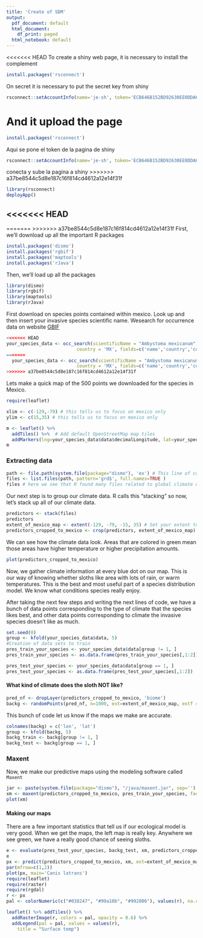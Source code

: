```yaml
---
title: 'Create of SDM'
output:
  pdf_document: default
  html_document:
    df_print: paged
  html_notebook: default
---
```

<<<<<<< HEAD
To create a shiny web page, it is necessary to install the complement
```r
install.packages('rsconnect')
```
On secret it is necessary to put the secret key from shiny
```r
rsconnect::setAccountInfo(name='je-sh', token='ECB646B152BD92630EE0DDA629AAE6B7', secret='secret')
```
And it upload the page
=======
```r
install.packages('rsconnect')
```
Aqui se pone el token de la pagina de shiny
```r
rsconnect::setAccountInfo(name='je-sh', token='ECB646B152BD92630EE0DDA629AAE6B7', secret='secret')
```
conecta y sube la pagina a shiny
>>>>>>> a37be8544c5d8e187c16f814cd4612a12e14f31f
```r
library(rsconnect)
deployApp()
```
<<<<<<< HEAD
-----------------------------------------------------
=======
>>>>>>> a37be8544c5d8e187c16f814cd4612a12e14f31f
First, we'll download up all the important R packages
```r
install.packages('dismo')
install.packages('rgbif')
install.packages('maptools')
install.packages('rJava')

```
Then, we'll load up all the packages
```r
library(dismo)
library(rgbif)
library(maptools)
library(rJava)
```
First download on species points contained within mexico. Look up and then insert your invasive species scientific name.
Wesearch for occurrence data on website [GBIF](https://www.gbif.org)
```r
<<<<<<< HEAD
your_species_data <- occ_search(scientificName = "Ambystoma mexicanum", 
                          country = 'MX', fields=c('name','country','countryCode','stateProvince','year','decimalLatitude','decimalLongitude'), limit = 20, return ='data') #Limite de informacion
=======
  your_species_data <- occ_search(scientificName = "Ambystoma mexicanum", 
                          country = 'MX', fields=c('name','country','countryCode','stateProvince','year','decimalLatitude','decimalLongitude'), limit = 500, return ='data') #Limite de informacion
>>>>>>> a37be8544c5d8e187c16f814cd4612a12e14f31f
```
Lets make a quick map of the 500 points we downloaded for the species in Mexico.
```r
require(leaflet)

xlim <- c(-129,-79) # this tells us to focus on mexico only
ylim <- c(15,35) # this tells us to focus on mexico only

m <- leaflet() %>%
  addTiles() %>%  # Add default OpenStreetMap map tiles
  addMarkers(lng=your_species_data$data$decimalLongitude, lat=your_species_data$data$decimalLatitude, popup="The birthplace of R")
m
```
### Extracting data

```r
path <- file.path(system.file(package="dismo"), 'ex') # This line of code tells R where we stored out climate data.
files <- list.files(path, pattern='grd$', full.names=TRUE )
files # here we see that R found many files related to global climate on the computer.
```


Our next step is to group our climate data.  R calls this "stacking" so now, let's stack up all of our climate data.
```r
predictors <- stack(files)
predictors
extent_of_mexico_map <- extent(-129, -79, -15, 35) # Set your extent to the area we're focused on
predictors_cropped_to_mexico <- crop(predictors, extent_of_mexico_map)
```

We can see how the climate data look.  Areas that are colored in green mean those areas have higher temperature or higher precipitation amounts.
```r
plot(predictors_cropped_to_mexico)
```
Now, we gather climate information at every blue dot on our map.  This is our way of knowing whether sloths like area with lots of rain, or warm temperatures.  This is the best and most useful part of a species distribution model. We know what conditions species really enjoy.

After taking the next few steps and writing the next lines of code, we have a bunch of data points corresponding to the type of climate that the species likes best, and other data points corresponding to climate the invasive species doesn't like as much.
```r
set.seed(0)
group <- kfold(your_species_data$data, 5)
#Creation of data sets to train
pres_train_your_species <- your_species_data$data[group != 1, ]
pres_train_your_species <- as.data.frame(pres_train_your_species[,1:2])

pres_test_your_species <- your_species_data$data[group == 1, ]
pres_test_your_species <- as.data.frame(pres_test_your_species[,1:2])

```
#### What kind of climate does the sloth NOT like?
```r
pred_nf <- dropLayer(predictors_cropped_to_mexico, 'biome')
backg <- randomPoints(pred_nf, n=1000, ext=extent_of_mexico_map, extf = 1.25)
```
This bunch of code let us know if the maps we make are accurate.
```r
colnames(backg) = c('lon', 'lat')
group <- kfold(backg, 5)
backg_train <- backg[group != 1, ]
backg_test <- backg[group == 1, ]
```
### Maxent
Now, we make our predictive maps using the modeling software called `Maxent`
```r
jar <- paste(system.file(package="dismo"), "/java/maxent.jar", sep='')
xm <- maxent(predictors_cropped_to_mexico, pres_train_your_species, factors='biome')
plot(xm)
```
#### Making our maps
There are a few important statistics that tell us if our ecological model is very good.  When we get the maps, the left map is really key. Anywhere we see green, we have a really good chance of seeing sloths.
```r
e <- evaluate(pres_test_your_species, backg_test, xm, predictors_cropped_to_mexico)
e
px <- predict(predictors_cropped_to_mexico, xm, ext=extent_of_mexico_map, progress='')
par(mfrow=c(1,2))
plot(px, main='Canis latrans')
require(leaflet)
require(raster)
require(rgdal)
r <- px
pal <- colorNumeric(c("#038247", "#99a10b", "#992806"), values(r), na.color = "transparent")

leaflet() %>% addTiles() %>%
  addRasterImage(r, colors = pal, opacity = 0.6) %>%
  addLegend(pal = pal, values = values(r),
    title = "Surface temp")
```
